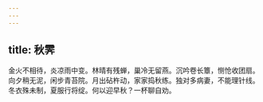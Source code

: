 ```yaml
---
---
---
```

title: 秋霁
---



金火不相待，炎凉雨中变。林晴有残蝉，巢冷无留燕。沉吟卷长簟，恻怆收团扇。向夕稍无泥，闲步青苔院。月出砧杵动，家家捣秋练。独对多病妻，不能理针线。冬衣殊未制，夏服行将绽。何以迎早秋？一杯聊自劝。